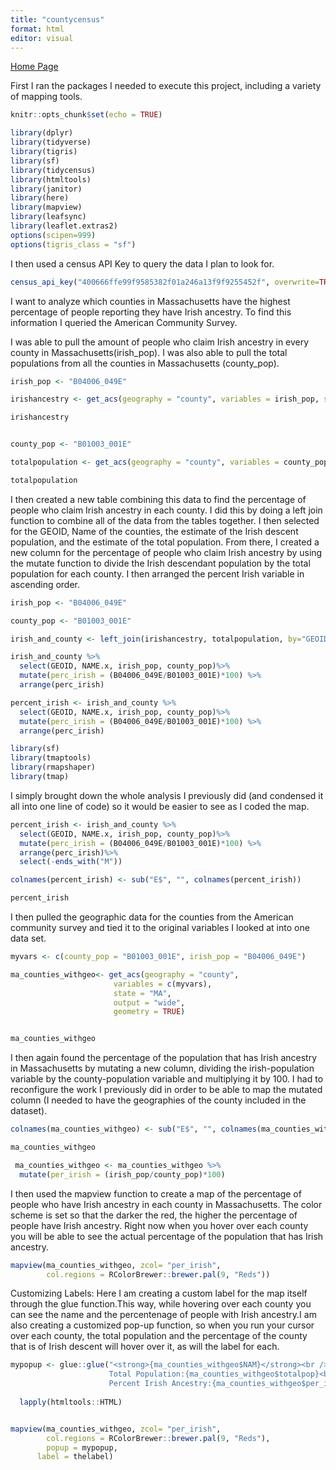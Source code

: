 ```yaml
---
title: "countycensus"
format: html
editor: visual
---
```


[Home Page](https://jrbaer14.github.io/websitejennabaer/)

First I ran the packages I needed to execute this project, including a variety of mapping tools.


```r
knitr::opts_chunk$set(echo = TRUE)

library(dplyr)
library(tidyverse)
library(tigris)
library(sf)
library(tidycensus)
library(htmltools)
library(janitor)
library(here)
library(mapview)
library(leafsync)
library(leaflet.extras2)
options(scipen=999)
options(tigris_class = "sf")
```

I then used a census API Key to query the data I plan to look for.

```r
census_api_key("400666ffe99f9585382f01a246a13f9f9255452f", overwrite=TRUE)
```

I want to analyze which counties in Massachusetts have the highest percentage of people reporting they have Irish ancestry. To find this information I queried the American Community Survey.

I was able to pull the amount of people who claim Irish ancestry in every county in Massachusetts(irish_pop). I was also able to pull the total populations from all the counties in Massachusetts (county_pop).

```r

irish_pop <- "B04006_049E"

irishancestry <- get_acs(geography = "county", variables = irish_pop, state = "MA", output = "wide")

irishancestry


county_pop <- "B01003_001E"

totalpopulation <- get_acs(geography = "county", variables = county_pop, state = "MA", output = "wide")

totalpopulation

```

I then created a new table combining this data to find the percentage of people who claim Irish ancestry in each county. I did this by doing a left join function to combine all of the data from the tables together. I then selected for the GEOID, Name of the counties, the estimate of the Irish descent population, and the estimate of the total population. From there, I created a new column for the percentage of people who claim Irish ancestry by using the mutate function to divide the Irish descendant population by the total population for each county. I then arranged the percent Irish variable in ascending order.

```r

irish_pop <- "B04006_049E"

county_pop <- "B01003_001E"

irish_and_county <- left_join(irishancestry, totalpopulation, by="GEOID")

irish_and_county %>%
  select(GEOID, NAME.x, irish_pop, county_pop)%>%
  mutate(perc_irish = (B04006_049E/B01003_001E)*100) %>%
  arrange(perc_irish)

percent_irish <- irish_and_county %>%
  select(GEOID, NAME.x, irish_pop, county_pop)%>%
  mutate(perc_irish = (B04006_049E/B01003_001E)*100) %>%
  arrange(perc_irish)

```

```r
library(sf)
library(tmaptools)
library(rmapshaper)
library(tmap)

```

I simply brought down the whole analysis I previously did (and condensed it all into one line of code) so it would be easier to see as I coded the map.

```r

percent_irish <- irish_and_county %>%
  select(GEOID, NAME.x, irish_pop, county_pop)%>%
  mutate(perc_irish = (B04006_049E/B01003_001E)*100) %>%
  arrange(perc_irish)%>%
  select(-ends_with("M"))

colnames(percent_irish) <- sub("E$", "", colnames(percent_irish))

percent_irish
```

I then pulled the geographic data for the counties from the American community survey and tied it to the original variables I looked at into one data set.

```r
myvars <- c(county_pop = "B01003_001E", irish_pop = "B04006_049E")

ma_counties_withgeo<- get_acs(geography = "county",
                       variables = c(myvars),
                       state = "MA",
                       output = "wide",
                       geometry = TRUE)


ma_counties_withgeo

```

I then again found the percentage of the population that has Irish ancestry in Massachusetts by mutating a new column, dividing the irish-population variable by the county-population variable and multiplying it by 100. I had to reconfigure the work I previously did in order to be able to map the mutated column (I needed to have the geographies of the county included in the dataset).

```r
colnames(ma_counties_withgeo) <- sub("E$", "", colnames(ma_counties_withgeo))

ma_counties_withgeo

 ma_counties_withgeo <- ma_counties_withgeo %>%
  mutate(per_irish = (irish_pop/county_pop)*100)

```

I then used the mapview function to create a map of the percentage of people who have Irish ancestry in each county in Massachusetts. The color scheme is set so that the darker the red, the higher the percentage of people have Irish ancestry. Right now when you hover over each county you will be able to see the actual percentage of the population that has Irish ancestry.

```r
mapview(ma_counties_withgeo, zcol= "per_irish", 
        col.regions = RColorBrewer::brewer.pal(9, "Reds"))
```

Customizing Labels: Here I am creating a custom label for the map itself through the glue function.This way, while hovering over each county you can see the name and the percentenage of people with Irish ancestry.I am also creating a customized pop-up function, so when you run your cursor over each county, the total population and the percentage of the county that is of Irish descent will hover over it, as will the label for each.

```r

mypopup <- glue::glue("<strong>{ma_counties_withgeo$NAM}</strong><br />
                      Total Population:{ma_counties_withgeo$totalpop}<br />
                      Percent Irish Ancestry:{ma_counties_withgeo$per_irish}") %>% 
  
  lapply(htmltools::HTML)


mapview(ma_counties_withgeo, zcol= "per_irish", 
        col.regions = RColorBrewer::brewer.pal(9, "Reds"),
        popup = mypopup,
      label = thelabel)

```

